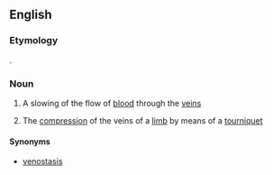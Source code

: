 ==English==

===Etymology===
{{confix|phlebo|stasis|lang=en}}.

===Noun===
{{en-noun|-}}

# {{context|medicine|lang=en}} A slowing of the flow of [[blood]] through the [[vein]]s
# {{context|medicine|lang=en}} The [[compression]] of the veins of a [[limb]] by means of a [[tourniquet]]

====Synonyms====
* [[venostasis]]